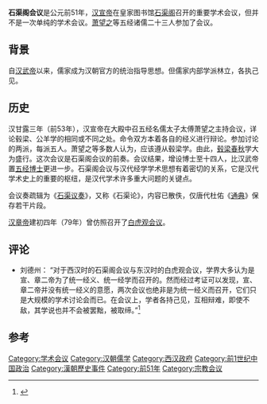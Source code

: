 '''石渠阁会议'''是公元前51年，[[汉宣帝|汉宣帝]]在皇家图书馆[[石渠阁|石渠阁]]召开的重要学术会议，但并不是一次单纯的学术会议。[[萧望之|萧望之]]等五经诸儒二十三人参加了会议。

==背景==
自[[汉武帝|汉武帝]]以来，儒家成为汉朝官方的统治指导思想。但儒家内部学派林立，各执己见。

==历史==
汉甘露三年（前53年），汉宣帝在大殿中召五经名儒太子太傅萧望之主持会议，详论毂梁、公羊学的相同或不同之处。命令双方本着各自的经义进行辩论。参加讨论的两派，每派五人。萧望之等多数人认为，应该遵从毂梁学。由此，[[毂梁春秋|毂梁春秋]]学大为盛行。这次会议是石渠阁会议的前奏。会议结果，增设博士至十四人，比汉武帝置[[五经博士|五经博士]]更进一步。石渠阁会议与汉代经学学术思想有着密切的关系，它是汉代学术史上的重要的枢纽，是汉代学术许多重大问题的关键点。

会议奏疏辑为《[[石渠议奏|石渠议奏]]》，又称《石渠论》，内容已散佚，仅唐代杜佑《[[通典|通典]]》保存若干片段。

[[汉章帝|汉章帝]]建初四年（79年）曾仿照召开了[[白虎观会议|白虎观会议]]。

==评论==
* 刘德州： “对于西汉时的石渠阁会议与东汉时的白虎观会议，学界大多认为是宣、章二帝为了统一经义、统一经学而召开的。然而经过考证可以发现，宣、章二帝并没有统一经义的意愿，两次会议也绝非是为统一经义而召开，它们只是大规模的学术讨论会而已。在会议上，学者各持己见，互相辩难，即使不敌，其学说也并不会被罢黜，被取缔。”<ref>{{Cite journal|title=石渠阁会议与白虎观会议性质新探|author=刘德州|url=|journal=史学集刊|issue=1|doi=|others=|year=2010|volume=|page=108-112|pmid=}}</ref>

==参考==
{{reflist}}

{{漢朝歷史事件}}
[[Category:学术会议|Category:学术会议]]
[[Category:汉朝儒学|Category:汉朝儒学]]
[[Category:西汉政府|Category:西汉政府]]
[[Category:前1世纪中国政治|Category:前1世纪中国政治]]
[[Category:漢朝歷史事件|Category:漢朝歷史事件]]
[[Category:前51年|Category:前51年]]
[[Category:宗教会议|Category:宗教会议]]